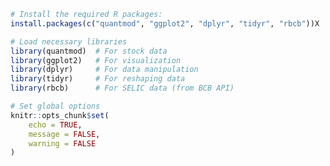
```r
# Install the required R packages:
install.packages(c("quantmod", "ggplot2", "dplyr", "tidyr", "rbcb"))X

# Load necessary libraries
library(quantmod)  # For stock data
library(ggplot2)   # For visualization
library(dplyr)     # For data manipulation
library(tidyr)     # For reshaping data
library(rbcb)      # For SELIC data (from BCB API)

# Set global options
knitr::opts_chunk$set(
	echo = TRUE,
	message = FALSE,
	warning = FALSE
)
```
